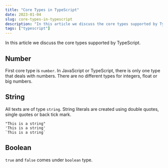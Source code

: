```yaml
---
title: "Core Types in TypeScript"
date: 2023-01-04
slug: core-types-in-typescript
description: "In this article we discuss the core types supported by TypeScript."
tags: ["typescript"]
---
```


In this article we discuss the core types supported by TypeScript.

## Number

First core type is `number`. In JavaScript or TypeScript, there is only one type that deals with numbers. There are no different types for integers, float or big numbers.

## String

All texts are of type `string`. String literals are created using double quotes, single quotes or back tick mark.

```
"This is a string"
'This is a string'
`This is a string`
```

## Boolean

`true` and `false` comes under `boolean` type.
